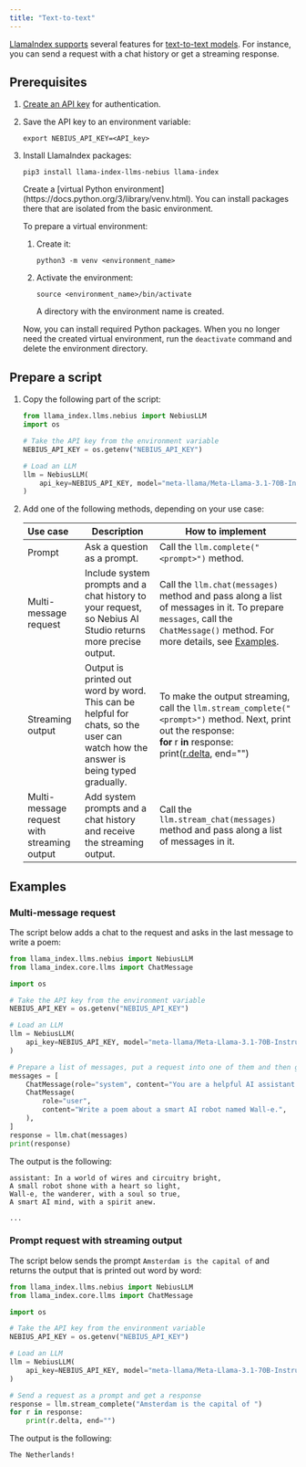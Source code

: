 ```yaml
---
title: "Text-to-text"
---
```


[LlamaIndex supports](https://docs.llamaindex.ai/en/latest/examples/llm/nebius/) several features for [text-to-text models](https://docs.nebius.com/studio/inference/models/text-to-text). For instance, you can send a request with a chat history or get a streaming response.

## **Prerequisites**

1. [Create an API key](https://docs.nebius.com/studio/api/authentication) for authentication.
2. Save the API key to an environment variable:

   ```
   export NEBIUS_API_KEY=<API_key>
   ```
3. Install LlamaIndex packages:

   ```
   pip3 install llama-index-llms-nebius llama-index
   ```

   <Expandable title="If you get error: externally_managed_ environment">
     Create a [virtual Python environment](https://docs.python.org/3/library/venv.html). You can install packages there that are isolated from the basic environment.

     To prepare a virtual environment:
     1. Create it:

        ```
        python3 -m venv <environment_name>
        ```
     2. Activate the environment:

        ```
        source <environment_name>/bin/activate
        ```

        A directory with the environment name is created.

     Now, you can install required Python packages. When you no longer need the created virtual environment, run the `deactivate` command and delete the environment directory.
   </Expandable>

## **Prepare a script**

1. Copy the following part of the script:

   ```python
   from llama_index.llms.nebius import NebiusLLM
   import os
   
   # Take the API key from the environment variable
   NEBIUS_API_KEY = os.getenv("NEBIUS_API_KEY")
   
   # Load an LLM
   llm = NebiusLLM(
       api_key=NEBIUS_API_KEY, model="meta-llama/Meta-Llama-3.1-70B-Instruct-fast"
   )
   ```
2. Add one of the following methods, depending on your use case:

   | **Use case**                                | **Description**                                                                                                                   | **How to implement**                                                                                                                                                                                                                                                  |
   | :------------------------------------------ | --------------------------------------------------------------------------------------------------------------------------------- | --------------------------------------------------------------------------------------------------------------------------------------------------------------------------------------------------------------------------------------------------------------------- |
   | Prompt                                      | Ask a question as a prompt.                                                                                                       | Call the `llm.complete("<prompt>")` method.                                                                                                                                                                                                                           |
   | Multi-message request                       | Include system prompts and a chat history to your request, so Nebius AI Studio returns more precise output.                       | Call the `llm.chat(messages)` method and pass along a list of messages in it.  To prepare `messages`, call the `ChatMessage()` method. For more details, see [Examples](https://docs.nebius.com/studio/inference/integrations/llamaindex/text-to-text#multi-message). |
   | Streaming output                            | Output is printed out word by word. This can be helpful for chats, so the user can watch how the answer is being typed gradually. | To make the output streaming, call the `llm.stream_complete("<prompt>")` method. Next, print out the response:<br />    **for** r **in** response:     <br />        print([r.delta](http://r.delta), end="")                                                         |
   | Multi-message request with streaming output | Add system prompts and a chat history and receive the streaming output.                                                           | Call the `llm.stream_chat(messages)` method and pass along a list of messages in it.                                                                                                                                                                                  |

## **Examples**

### **Multi-message request**

The script below adds a chat to the request and asks in the last message to write a poem:

```python
from llama_index.llms.nebius import NebiusLLM
from llama_index.core.llms import ChatMessage

import os

# Take the API key from the environment variable
NEBIUS_API_KEY = os.getenv("NEBIUS_API_KEY")

# Load an LLM
llm = NebiusLLM(
    api_key=NEBIUS_API_KEY, model="meta-llama/Meta-Llama-3.1-70B-Instruct-fast"
)

# Prepare a list of messages, put a request into one of them and then get a response
messages = [
    ChatMessage(role="system", content="You are a helpful AI assistant."),
    ChatMessage(
        role="user",
        content="Write a poem about a smart AI robot named Wall-e.",
    ),
]
response = llm.chat(messages)
print(response)
```

The output is the following:

```
assistant: In a world of wires and circuitry bright,
A small robot shone with a heart so light,
Wall-e, the wanderer, with a soul so true,
A smart AI mind, with a spirit anew.

...
```

### **Prompt request with streaming output**

The script below sends the prompt `Amsterdam is the capital of` and returns the output that is printed out word by word:

```python
from llama_index.llms.nebius import NebiusLLM
from llama_index.core.llms import ChatMessage

import os

# Take the API key from the environment variable
NEBIUS_API_KEY = os.getenv("NEBIUS_API_KEY")

# Load an LLM
llm = NebiusLLM(
    api_key=NEBIUS_API_KEY, model="meta-llama/Meta-Llama-3.1-70B-Instruct-fast"
)

# Send a request as a prompt and get a response
response = llm.stream_complete("Amsterdam is the capital of ")
for r in response:
    print(r.delta, end="")
```

The output is the following:

```
The Netherlands!
```